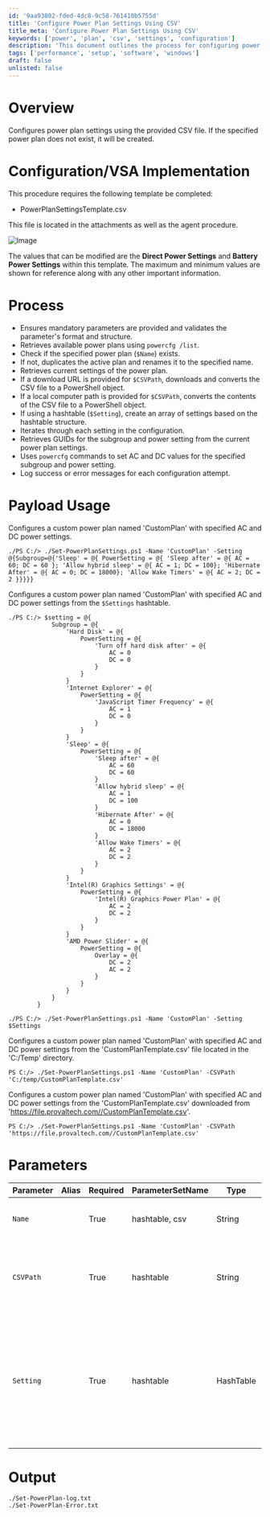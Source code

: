 ```yaml
---
id: '9aa93802-fded-4dc8-9c58-761410b5755d'
title: 'Configure Power Plan Settings Using CSV'
title_meta: 'Configure Power Plan Settings Using CSV'
keywords: ['power', 'plan', 'csv', 'settings', 'configuration']
description: 'This document outlines the process for configuring power plan settings using a CSV file. It details the necessary template, the validation of parameters, and how to create or modify power plans based on user-defined settings. It also provides examples of how to utilize the script for different scenarios, including local and remote CSV file usage.'
tags: ['performance', 'setup', 'software', 'windows']
draft: false
unlisted: false
---
```

# Overview
Configures power plan settings using the provided CSV file. If the specified power plan does not exist, it will be created.

# Configuration/VSA Implementation
This procedure requires the following template be completed:

- PowerPlanSettingsTemplate.csv

This file is located in the attachments as well as the agent procedure.

![Image](../../../static/img/Set-PowerPlan/image_1.png)

The values that can be modified are the **Direct Power Settings** and **Battery Power Settings** within this template. The maximum and minimum values are shown for reference along with any other important information.

# Process
- Ensures mandatory parameters are provided and validates the parameter's format and structure.
- Retrieves available power plans using `powercfg /list`.
- Check if the specified power plan (`$Name`) exists.
- If not, duplicates the active plan and renames it to the specified name.
- Retrieves current settings of the power plan.
- If a download URL is provided for `$CSVPath`, downloads and converts the CSV file to a PowerShell object.
- If a local computer path is provided for `$CSVPath`, converts the contents of the CSV file to a PowerShell object.
- If using a hashtable (`$Setting`), create an array of settings based on the hashtable structure.
- Iterates through each setting in the configuration.
- Retrieves GUIDs for the subgroup and power setting from the current power plan settings.
- Uses `powercfg` commands to set AC and DC values for the specified subgroup and power setting.
- Log success or error messages for each configuration attempt.

# Payload Usage
Configures a custom power plan named 'CustomPlan' with specified AC and DC power settings.

```
./PS C:/> ./Set-PowerPlanSettings.ps1 -Name 'CustomPlan' -Setting @{Subgroup=@{'Sleep' = @{ PowerSetting = @{ 'Sleep after' = @{ AC = 60; DC = 60 }; 'Allow hybrid sleep' = @{ AC = 1; DC = 100}; 'Hibernate After' = @{ AC = 0; DC = 18000}; 'Allow Wake Timers' = @{ AC = 2; DC = 2 }}}}}
```

Configures a custom power plan named 'CustomPlan' with specified AC and DC power settings from the `$Settings` hashtable.

```
./PS C:/> $setting = @{
            Subgroup = @{
                'Hard Disk' = @{
                    PowerSetting = @{
                        'Turn off hard disk after' = @{
                            AC = 0
                            DC = 0
                        }
                    }
                }
                'Internet Explorer' = @{
                    PowerSetting = @{
                        'JavaScript Timer Frequency' = @{
                            AC = 1
                            DC = 0
                        }
                    }
                }
                'Sleep' = @{
                    PowerSetting = @{
                        'Sleep after' = @{
                            AC = 60
                            DC = 60
                        }
                        'Allow hybrid sleep' = @{
                            AC = 1
                            DC = 100
                        }
                        'Hibernate After' = @{
                            AC = 0
                            DC = 18000
                        }
                        'Allow Wake Timers' = @{
                            AC = 2
                            DC = 2
                        }
                    }
                }
                'Intel(R) Graphics Settings' = @{
                    PowerSetting = @{
                        'Intel(R) Graphics Power Plan' = @{
                            AC = 2
                            DC = 2
                        }
                    }
                }
                'AMD Power Slider' = @{
                    PowerSetting = @{
                        Overlay = @{
                            DC = 2
                            AC = 2
                        }
                    }
                }
            }
        }

./PS C:/> ./Set-PowerPlanSettings.ps1 -Name 'CustomPlan' -Setting $Settings
```

Configures a custom power plan named 'CustomPlan' with specified AC and DC power settings from the 'CustomPlanTemplate.csv' file located in the 'C:/Temp' directory.

```
PS C:/> ./Set-PowerPlanSettings.ps1 -Name 'CustomPlan' -CSVPath 'C:/temp/CustomPlanTemplate.csv'
```

Configures a custom power plan named 'CustomPlan' with specified AC and DC power settings from the 'CustomPlanTemplate.csv' downloaded from 'https://file.provaltech.com//CustomPlanTemplate.csv'.

```
PS C:/> ./Set-PowerPlanSettings.ps1 -Name 'CustomPlan' -CSVPath 'https://file.provaltech.com//CustomPlanTemplate.csv'
```

# Parameters

| Parameter   | Alias | Required | ParameterSetName | Type   | Description                                                                                       |
|-------------|-------|----------|-------------------|--------|---------------------------------------------------------------------------------------------------|
| `Name`      |       | True     | hashtable, csv     | String | Specifies the name of the power plan to configure.                                               |
| `CSVPath`   |       | True     | hashtable          | String | Specifies a hashtable containing the configuration for the power plan.                           |
| `Setting`   |       | True     | hashtable          | HashTable | Specifies the path to a CSV file containing the power plan configuration, which can be either a local file on the computer or a download URL. |

# Output
```
./Set-PowerPlan-log.txt
./Set-PowerPlan-Error.txt
```











